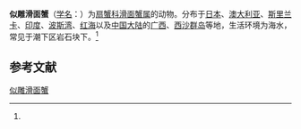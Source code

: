 {{Speciesbox
| name = 似雕滑面蟹
| status = 
| status_system = 
| image = 
| genus = Etisus
| species = anaglyptus
| authority = (H. Milne-Edwards, 1834)<ref name='id11781'>{{cite web| url =http://www.bioinfo.cn/db05/BjdwSpecies.php?action=view&id=11781| title =似雕滑面蟹| work =《中国动物物种编目数据库》| publisher =中国科学院微生物研究所| author =中国科学院动物研究所| accessdate =2009-04-28| deadurl =yes| archiveurl =https://web.archive.org/web/20160305014121/http://www.bioinfo.cn/db05/BjdwSpecies.php?action=view&id=11781| archivedate =2016-03-05}}</ref>
}}

'''似雕滑面蟹'''（[[学名|学名]]：{{lang|la|''Etisus anaglyptus''}}）为[[扇蟹科|扇蟹科]][[滑面蟹属|滑面蟹属]]的动物。分布于[[日本|日本]]、[[澳大利亚|澳大利亚]]、[[斯里兰卡|斯里兰卡]]、[[印度|印度]]、[[波斯湾|波斯湾]]、[[红海|红海]]以及[[中国大陆|中国大陆]]的[[广西|广西]]、[[西沙群岛|西沙群岛]]等地，生活环境为海水，常见于潮下区岩石块下。<ref name='id11781'/>

== 参考文献 ==
{{reflist}}

{{Wikispecies|Etisus anaglyptus}}
{{Taxonbar|from=Q13613525}}

[[Category:滑面蟹属|似雕滑面蟹]]


{{螃蟹小作品}}